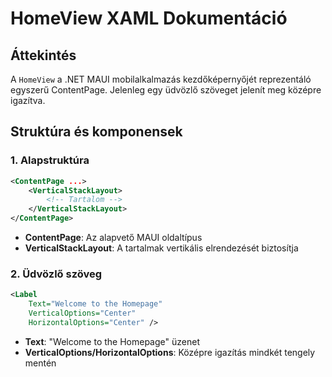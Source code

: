 # HomeView XAML Dokumentáció

## **Áttekintés**
A `HomeView` a .NET MAUI mobilalkalmazás kezdőképernyőjét reprezentáló egyszerű ContentPage. Jelenleg egy üdvözlő szöveget jelenít meg középre igazítva.

## **Struktúra és komponensek**

### **1. Alapstruktúra**
```xml
<ContentPage ...>
    <VerticalStackLayout>
        <!-- Tartalom -->
    </VerticalStackLayout>
</ContentPage>
```
- **ContentPage**: Az alapvető MAUI oldaltípus
- **VerticalStackLayout**: A tartalmak vertikális elrendezését biztosítja

### **2. Üdvözlő szöveg**
```xml
<Label 
    Text="Welcome to the Homepage"
    VerticalOptions="Center" 
    HorizontalOptions="Center" />
```
- **Text**: "Welcome to the Homepage" üzenet
- **VerticalOptions/HorizontalOptions**: Középre igazítás mindkét tengely mentén